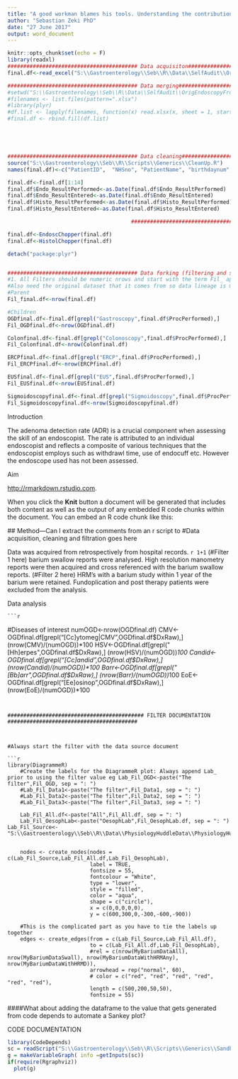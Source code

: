 ---
title: "A good workman blames his tools. Understanding the contribution of endoscope model to the adenoma detection rate for experienced endoscopists"
author: "Sebastian Zeki PhD"
date: "27 June 2017"
output: word_document
---
  
```{r setup, include=FALSE}
knitr::opts_chunk$set(echo = F)
library(readxl)
######################################### Data acquisiton######################################### 
final.df<-read_excel("S:\\Gastroenterology\\Seb\\R\\Data\\SelfAudit\\OrigEndoscopyFrom2007ToApr1_2017//GSTT_TCR2232_AllEndoscopyProcedure_since_2007.xlsx")

######################################### Data merging######################################### 
#setwd("S:\\Gastroenterology\\Seb\\R\\Data\\SelfAudit\\OrigEndoscopyFrom2007ToApr1_2017")
#filenames <- list.files(pattern=".xlsx")
#library(plyr)
#df.list <- lapply(filenames, function(x) read.xlsx(x, sheet = 1, startRow = 1, colNames = TRUE))
#final.df <- rbind.fill(df.list)





######################################### Data cleaning######################################### 
source("S:\\Gastroenterology\\Seb\\R\\Scripts\\Generics\\CleanUp.R")
names(final.df)<-c("PatientID",  "NHSno", "PatientName", "birthdaynum","birthmonthnum" ,"birthyearnum" ,"Endo_ResultName", "Endo_ResultPerformed", "Endo_ResultEntered", "Endo_ResultText", "Histo_ResultName", "Histo_ResultPerformed", "Histo_ResultEntered", "Histo_ResultText")

final.df<-final.df[1:14]
final.df$Endo_ResultPerformed<-as.Date(final.df$Endo_ResultPerformed)
final.df$Endo_ResultEntered<-as.Date(final.df$Endo_ResultEntered)
final.df$Histo_ResultPerformed<-as.Date(final.df$Histo_ResultPerformed)
final.df$Histo_ResultEntered<-as.Date(final.df$Histo_ResultEntered)

                                       ######################################### Data accordionisation#########################################

final.df<-EndoscChopper(final.df)
final.df<-HistolChopper(final.df)

detach("package:plyr")


######################################### Data forking (filtering and subsetting)######################################### 
#1. All Filters should be numeric nrows and start with the term Fil_ appended to the nrow from which it is derived eg mydf becomes Fil_mydf<-nrow(mydf)
#Also need the original dataset that it comes from so data lineage is maintained
#Parent
Fil_final.df<-nrow(final.df)

#Children
OGDfinal.df<-final.df[grepl("Gastroscopy",final.df$ProcPerformed),]
Fil_OGDfinal.df<-nrow(OGDfinal.df)

Colonfinal.df<-final.df[grepl("Colonoscopy",final.df$ProcPerformed),]
Fil_Colonfinal.df<-nrow(Colonfinal.df)

ERCPfinal.df<-final.df[grepl("ERCP",final.df$ProcPerformed),]
Fil_ERCPfinal.df<-nrow(ERCPfinal.df)

EUSfinal.df<-final.df[grepl("EUS",final.df$ProcPerformed),]
Fil_EUSfinal.df<-nrow(EUSfinal.df)

Sigmoidoscopyfinal.df<-final.df[grepl("Sigmoidoscopy",final.df$ProcPerformed),]
Fil_Sigmoidoscopyfinal.df<-nrow(Sigmoidoscopyfinal.df)
```



######## Introduction

The adenoma detection rate (ADR) is a crucial component when assessing the skill of an endoscopist. The rate is attributed to an individual endoscopist and reflects a composite of various techniques that the endoscopist employs such as withdrawl time, use of endocuff etc. However the endoscope used has not been assessed.

######## Aim
<http://rmarkdown.rstudio.com>.

When you click the **Knit** button a document will be generated that includes both content as well as the output of any embedded R code chunks within the document. You can embed an R code chunk like this:
  
  ## Method---Can I extract the comments from an r script to 
  #Data acquisition, cleaning and filtration goes here
  
  Data was acquired from retrospectively from hospital records. `r 1+1` (#Filter 1 here) barium swallow reports were analysed. High resolution manometry reports were then acquired and cross referenced with the barium swallow reports. (#Filter 2 here) HRM's with a barium study within 1 year of the barium were retained. Fundoplication and post therapy patients were excluded from the analysis. 


######################################### Data analysis######################################### 
    ```{r}
#Diseases of interest
numOGD<-nrow(OGDfinal.df)
CMV<-OGDfinal.df[grepl("[Cc]ytomeg|CMV",OGDfinal.df$DxRaw),]
(nrow(CMV)/(numOGD))*100
HSV<-OGDfinal.df[grepl("[Hh]erpes",OGDfinal.df$DxRaw),]
(nrow(HSV)/(numOGD))*100
Candid<-OGDfinal.df[grepl("[Cc]andid",OGDfinal.df$DxRaw),]
(nrow(Candid)/(numOGD))*100
Barr<-OGDfinal.df[grepl("[Bb]arr",OGDfinal.df$DxRaw),]
(nrow(Barr)/(numOGD))*100
EoE<-OGDfinal.df[grepl("[Ee]osinop",OGDfinal.df$DxRaw),]
(nrow(EoE)/(numOGD))*100
```

    
########################################### FILTER DOCUMENTATION #########################################



#Always start the filter with the data source document

```{r echo=FALSE}

    
library(DiagrammeR)
    #Create the labels for the DiagrammeR plot: Always append Lab_ prior to using the filter value eg Lab_Fil_OGD<-paste("The filter",Fil_OGD, sep = ": ")
    #Lab_Fil_Data1<-paste("The filter",Fil_Data1, sep = ": ")
    #Lab_Fil_Data2<-paste("The filter",Fil_Data2, sep = ": ")
    #Lab_Fil_Data3<-paste("The filter",Fil_Data3, sep = ": ")
    
    Lab_Fil_All.df<-paste("All",Fil_All.df, sep = ": ")
    Lab_Fil_OesophLab<-paste("OesophLab",Fil_OesophLab.df, sep = ": ")
Lab_Fil_Source<-"S:\\Gastroenterology\\Seb\\R\\Data\\PhysiologyHuddleData\\PhysiologyHuddleRetroSpec_AttendancesFromOP17P_BO_Report.xls"
   
    
    nodes <- create_nodes(nodes = c(Lab_Fil_Source,Lab_Fil_All.df,Lab_Fil_OesophLab),                     
                          label = TRUE,
                          fontsize = 55,
                          fontcolour = "White",
                          type = "lower",
                          style = "filled",
                          color = "aqua",
                          shape = c("circle"),
                          x = c(0,0,0,0,0),
                          y = c(600,300,0,-300,-600,-900))
    
    #This is the complicated part as you have to tie the labels up together
    edges <- create_edges(from = c(Lab_Fil_Source,Lab_Fil_All.df), 
                          to = c(Lab_Fil_All.df,Lab_Fil_OesophLab),
                          #rel = c(nrow(MyBariumDataAll), nrow(MyBariumDataSwall), nrow(MyBariumDataWithHRMAny), nrow(MyBariumDataWithHRMD)),
                          arrowhead = rep("normal", 60),
                          # color = c("red", "red", "red", "red", "red", "red"),
                          length = c(500,200,50,50),
                          fontsize = 55)
```

####What about adding the dataframe to the value that gets generated from code depends to automate a Sankey plot?




    
########################################### CODE DOCUMENTATION ############################################
```{r echo=FALSE}

library(CodeDepends)
sc = readScript("S:\\Gastroenterology\\Seb\\R\\Scripts\\Generics\\SandboxScript.Rmd")
g = makeVariableGraph( info =getInputs(sc))
if(require(Rgraphviz))
  plot(g)

```

